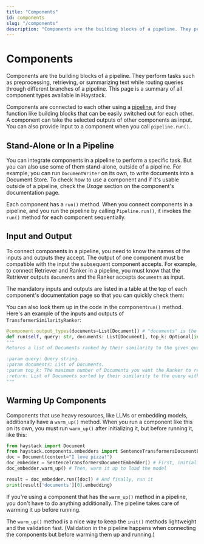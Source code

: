 ```yaml
---
title: "Components"
id: components
slug: "/components"
description: "Components are the building blocks of a pipeline. They perform tasks such as preprocessing, retrieving, or summarizing text while routing queries through different branches of a pipeline. This page is a summary of all component types available in Haystack."
---
```



# Components

Components are the building blocks of a pipeline. They perform tasks such as preprocessing, retrieving, or summarizing text while routing queries through different branches of a pipeline. This page is a summary of all component types available in Haystack.

Components are connected to each other using a [pipeline](pipelines.mdx), and they function like building blocks that can be easily switched out for each other. A component can take the selected outputs of other components as input. You can also provide input to a component when you call `pipeline.run()`.

## Stand-Alone or In a Pipeline

You can integrate components in a pipeline to perform a specific task. But you can also use some of them stand-alone, outside of a pipeline. For example, you can run `DocumentWriter` on its own, to write documents into a Document Store. To check how to use a component and if it's usable outside of a pipeline, check the _Usage_ section on the component's documentation page.

Each component has a `run()` method. When you connect components in a pipeline, and you run the pipeline by calling `Pipeline.run()`, it invokes the `run()` method for each component sequentially.

## Input and Output

To connect components in a pipeline, you need to know the names of the inputs and outputs they accept. The output of one component must be compatible with the input the subsequent component accepts. For example, to connect Retriever and Ranker in a pipeline, you must know that the Retriever outputs `documents` and the Ranker accepts `documents` as input.

The mandatory inputs and outputs are listed in a table at the top of each component's documentation page so that you can quickly check them:

<ClickableImage src="/img/3a53f3e-inputs_and_outputs.png" alt="DocumentWriter component specification table showing Name, Folder Path, Position in Pipeline, Inputs (documents list), and Outputs (documents_written integer)" />

You can also look them up in the code in the component`run()` method. Here's an example of the inputs and outputs of `TransformerSimilarityRanker`:

```python
@component.output_types(documents=List[Document]) # "documents" is the output name you need when connecting components in a pipeline
def run(self, query: str, documents: List[Document], top_k: Optional[int] = None):# "query" and "documents" are the mandatory inputs, additionally you can also specify the optional top_k parameter
"""
Returns a list of Documents ranked by their similarity to the given query.

:param query: Query string.
:param documents: List of Documents.
:param top_k: The maximum number of Documents you want the Ranker to return.
:return: List of Documents sorted by their similarity to the query with the most similar Documents appearing first.
"""
```

## Warming Up Components

Components that use heavy resources, like LLMs or embedding models, additionally have a `warm_up()` method. When you run a component like this on its own, you must run `warm_up()` after initializing it, but before running it, like this:

```python
from haystack import Document
from haystack.components.embedders import SentenceTransformersDocumentEmbedder
doc = Document(content="I love pizza!")
doc_embedder = SentenceTransformersDocumentEmbedder() # First, initialize the component
doc_embedder.warm_up() # Then, warm it up to load the model

result = doc_embedder.run([doc]) # And finally, run it
print(result['documents'][0].embedding)
```

If you're using a component that has the `warm_up()` method in a pipeline, you don't have to do anything additionally. The pipeline takes care of warming it up before running.

The `warm_up()` method is a nice way to keep the `init()` methods lightweight and the validation fast. (Validation in the pipeline happens when connecting the components but before warming them up and running.)
